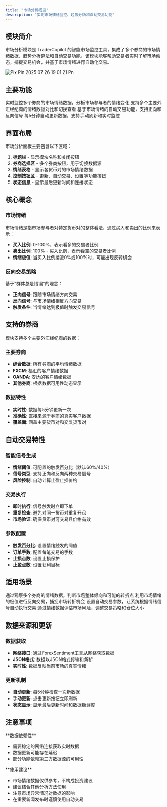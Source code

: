 ```yaml
---
title: "市场分析概览"
description: "实时市场情绪监控、趋势分析和自动交易功能"
---
```


## 模块简介

市场分析模块是 TraderCopilot 的智能市场监控工具，集成了多个券商的市场情绪数据、趋势分析算法和自动交易功能。该模块能够帮助交易者实时了解市场动态，捕捉交易机会，并基于市场情绪进行自动化交易。

![Pix Pin 2025 07 26 19 01 21 Pn](/images/PixPin_2025-07-26_19-01-21.png)

## 主要功能

<CardGroup cols={2}>
  <Card title="市场情绪监控" icon="chart-mixed">
    实时监控多个券商的市场情绪数据，分析市场参与者的情绪变化
  </Card>
  <Card title="多券商对比" icon="building-columns">
    支持多个主要外汇经纪商的情绪数据对比和切换查看
  </Card>
  <Card title="自动交易系统" icon="robot">
    基于市场情绪的自动交易功能，支持正向和反向信号
  </Card>
  <Card title="实时数据更新" icon="refresh">
    每5分钟自动更新数据，支持手动刷新和实时监控
  </Card>
</CardGroup>

## 界面布局

市场分析面板主要包含以下区域：

1. **标题栏** - 显示模块名称和关闭按钮
2. **券商选择区** - 多个券商按钮，用于切换数据源
3. **情绪表格** - 显示各货币对的市场情绪数据
4. **控制按钮区** - 更新、自动交易、设置等功能按钮
5. **状态信息** - 显示最后更新时间和连接状态


## 核心概念

### 市场情绪

市场情绪是指市场参与者对特定货币对的整体看法，通过买入和卖出的比例来表示：

- **买入比例**: 0-100%，表示看多的交易者比例
- **卖出比例**: 100% - 买入比例，表示看空的交易者比例
- **情绪极值**: 当买入比例接近0%或100%时，可能出现反转机会

### 反向交易策略

基于"群体总是错误"的理念：

- **正向信号**: 跟随市场情绪方向交易
- **反向信号**: 与市场情绪相反方向交易
- **触发条件**: 当情绪达到极值时触发交易信号

## 支持的券商

模块支持多个主要外汇经纪商的数据：

### 主要券商

- **综合数据**: 所有券商的平均情绪数据
- **FXCM**: 福汇的客户情绪数据
- **OANDA**: 安达的客户情绪数据
- **其他券商**: 根据数据可用性动态显示

### 数据特性

- **实时性**: 数据每5分钟更新一次
- **准确性**: 直接来源于券商的真实客户数据
- **覆盖面**: 涵盖主要货币对和交叉货币对

## 自动交易特性

### 智能信号生成

- **情绪阈值**: 可配置的触发百分比（默认60%/40%）
- **信号类型**: 支持正向和反向两种交易信号
- **风险控制**: 自动计算止盈止损价格

### 交易执行

- **即时执行**: 信号触发时立即下单
- **重复检查**: 避免对同一货币对重复开仓
- **市场验证**: 确保货币对可交易且价格有效

### 参数配置

- **触发百分比**: 设置情绪触发的阈值
- **订单手数**: 配置每笔交易的手数
- **止损点数**: 设置止损保护
- **止盈点数**: 设置获利目标

## 适用场景

<Accordion title="市场情绪分析">
  通过观察多个券商的情绪数据，判断市场整体倾向和可能的转折点
</Accordion>

<Accordion title="反向交易策略">
  利用市场情绪的极值进行反向交易，捕捉市场转折机会
</Accordion>

<Accordion title="自动化交易">
  设置自动交易参数，让系统根据情绪信号自动执行交易
</Accordion>

<Accordion title="风险管理">
  通过情绪数据评估市场风险，调整交易策略和仓位大小
</Accordion>

## 数据来源和更新

### 数据获取

- **网络接口**: 通过ForexSentiment工具从网络获取数据
- **JSON格式**: 数据以JSON格式传输和解析
- **实时性**: 数据反映当前市场的真实情绪

### 更新机制

- **自动更新**: 每5分钟检查一次新数据
- **手动更新**: 点击更新按钮立即刷新
- **状态显示**: 显示最后更新时间和数据新鲜度

## 注意事项

<Warning>
  **数据依赖性**

  - 需要稳定的网络连接获取实时数据
  - 数据更新可能存在延迟
  - 部分功能依赖第三方数据源的可用性
</Warning>

<Info>
  **使用建议**

  - 市场情绪数据仅供参考，不构成投资建议
  - 建议结合其他分析方法使用
  - 注意市场异常情况对数据的影响
  - 在重要新闻发布时谨慎使用自动交易
</Info>
